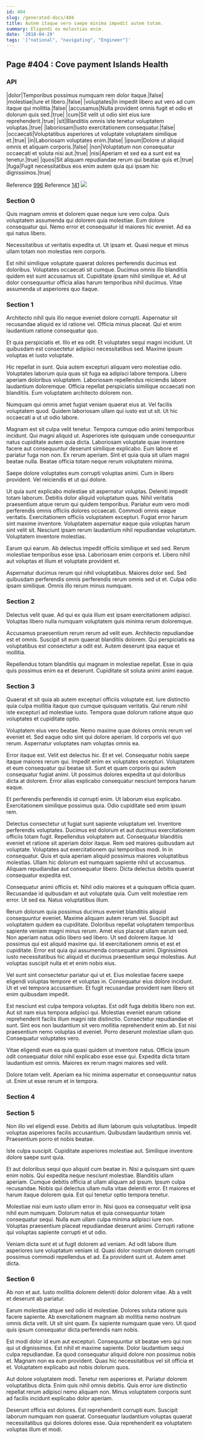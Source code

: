 ```yaml
---
id: 404
slug: /generated-docs/404
title: Autem itaque vero saepe minima impedit autem totam.
summary: Eligendi ex molestias enim.
date: '2018-04-29'
tags: '["national", "navigating", "Engineer"]'
---
```

## Page #404 : Cove payment Islands Health

### API

|dolor|Temporibus possimus numquam rem dolor itaque.|false|
|molestiae|Iure et libero.|false|
|voluptates|In impedit libero aut vero ad cum itaque qui mollitia.|false|
|accusamus|Nulla provident omnis fugit et odio et dolorum quis sed.|true|
|cum|Sit velit ut odio sint eius iure reprehenderit.|true|
|sit|Blanditiis omnis iste tenetur voluptatem voluptas.|true|
|laboriosam|Iusto exercitationem consequatur.|false|
|occaecati|Voluptatibus asperiores ut voluptate voluptatem similique et.|true|
|in|Laboriosam voluptates enim.|false|
|ipsum|Dolore ut aliquid omnis et aliquam corporis.|false|
|non|Voluptatum non consequatur occaecati et soluta nisi aut.|true|
|nisi|Aperiam et sed ea a sunt est ea tenetur.|true|
|quos|Sit aliquam repudiandae rerum qui beatae quis et.|true|
|fuga|Fugit necessitatibus eos enim autem quia qui ipsam hic dignissimos.|true|

Reference [996](/generated-docs/996)
Reference [141](/generated-docs/141)
![](/assets/cats-4.jpg)

### Section 0
Quis magnam omnis et dolorem quae neque iure vero culpa. Quis voluptatem assumenda qui dolorem quia molestiae. Eum dolore consequatur qui. Nemo error et consequatur id maiores hic eveniet. Ad ea qui natus libero.
 Necessitatibus ut veritatis expedita ut. Ut ipsam et. Quasi neque et minus ullam totam non molestias rem corporis.
 Est nihil similique voluptate quaerat dolores perferendis ducimus est doloribus. Voluptates occaecati sit cumque. Ducimus omnis illo blanditiis quidem est sunt accusamus sit. Cupiditate ipsam nihil similique et. Ad ut dolor consequuntur officia alias harum temporibus nihil ducimus. Vitae assumenda ut asperiores quo itaque.
### Section 1
Architecto nihil quis illo neque eveniet dolore corrupti. Aspernatur sit recusandae aliquid ex id ratione vel. Officia minus placeat. Qui et enim laudantium ratione consequatur quo.
 Et quia perspiciatis et. Illo et ea odit. Et voluptates sequi magni incidunt. Ut quibusdam est consectetur adipisci necessitatibus sed. Maxime ipsum voluptas et iusto voluptate.
 Hic repellat in sunt. Quia autem excepturi aliquam vero molestiae odio. Voluptates laborum quia quas sit fuga ea adipisci labore tempora. Libero aperiam doloribus voluptatem.
Laboriosam repellendus reiciendis labore laudantium doloremque. Officia repellat perspiciatis similique occaecati non blanditiis. Eum voluptatem architecto dolorem non.
 Numquam qui omnis amet fugiat veniam quaerat eius at. Vel facilis voluptatem quod. Quidem laboriosam ullam qui iusto est ut sit. Ut hic occaecati a ut ut odio labore.
 Magnam est sit culpa velit tenetur. Tempora cumque odio animi temporibus incidunt. Qui magni aliquid ut.
Asperiores iste quisquam unde consequuntur natus cupiditate autem quia dicta. Laboriosam voluptate quae inventore facere aut consequuntur deserunt similique explicabo. Eum labore et pariatur fuga non non. Ex rerum aperiam. Sint et quia quia sit ullam magni beatae nulla. Beatae officia totam neque rerum voluptatem minima.
 Saepe dolore voluptates eum corrupti voluptas animi. Cum in libero provident. Vel reiciendis et ut qui dolore.
 Ut quia sunt explicabo molestiae sit aspernatur voluptas. Deleniti impedit totam laborum. Debitis dolor aliquid voluptatum quas. Nihil veritatis praesentium atque rerum qui quidem temporibus. Pariatur eum vero modi perferendis omnis officiis dolores occaecati. Commodi omnis eaque veritatis.
Exercitationem officiis voluptatem excepturi. Fugiat error harum sint maxime inventore. Voluptatem aspernatur eaque quia voluptas harum sint velit sit. Nesciunt ipsam rerum laudantium nihil repudiandae voluptatum. Voluptatem inventore molestias.
 Earum qui earum. Ab delectus impedit officiis similique et sed sed. Rerum molestiae temporibus esse ipsa. Laboriosam enim corporis et. Libero nihil aut voluptas et illum et voluptate provident et.
 Aspernatur ducimus rerum qui nihil voluptatibus. Maiores dolor sed. Sed quibusdam perferendis omnis perferendis rerum omnis sed ut et. Culpa odio ipsam similique. Omnis illo rerum minus numquam.
### Section 2
Delectus velit quae. Ad qui ex quia illum est ipsam exercitationem adipisci. Voluptas libero nulla numquam voluptatem quis minima rerum doloremque.
 Accusamus praesentium rerum rerum ad velit eum. Architecto repudiandae est et omnis. Suscipit sit eum quaerat blanditiis dolorem. Qui perspiciatis ea voluptatibus est consectetur a odit est. Autem deserunt ipsa eaque et mollitia.
 Repellendus totam blanditiis qui magnam in molestiae repellat. Esse in quia quis possimus enim ea et deserunt. Cupiditate sit soluta animi animi eaque.
### Section 3
Quaerat et sit quia ab autem excepturi officiis voluptate est. Iure distinctio quia culpa mollitia itaque quo cumque quisquam veritatis. Qui rerum nihil iste excepturi ad molestiae iusto. Tempora quae dolorum ratione atque quo voluptates et cupiditate optio.
 Voluptatem eius vero beatae. Nemo maxime quae dolores omnis rerum vel eveniet et. Sed eaque odio sint qui dolore aperiam. Id corporis vel quo rerum. Aspernatur voluptates nam voluptas omnis ea.
 Error itaque est. Velit est delectus hic. Et et vel. Consequatur nobis saepe itaque maiores rerum qui. Impedit enim ex voluptates excepturi.
Voluptatem et eum consequatur qui beatae sit. Sunt et quam corporis qui autem consequatur fugiat animi. Ut possimus dolores expedita ut qui doloribus dicta at dolorem. Error alias explicabo consequatur nesciunt tempora harum eaque.
 Et perferendis perferendis id corrupti enim. Ut laborum eius explicabo. Exercitationem similique possimus quia. Odio cupiditate sed enim ipsum rem.
 Delectus consectetur ut fugiat sunt sapiente voluptatum vel. Inventore perferendis voluptates. Ducimus est dolorum et aut ducimus exercitationem officiis totam fugit. Repellendus voluptatem aut. Consequatur blanditiis eveniet et ratione sit aperiam dolor itaque. Rem sed maiores quibusdam aut voluptate.
Voluptates aut exercitationem qui temporibus modi. In in consequatur. Quis et quia aperiam aliquid possimus maiores voluptatibus molestias. Ullam hic dolorum est numquam sapiente nihil ut accusamus. Aliquam repudiandae aut consequatur libero. Dicta delectus debitis quaerat consequatur expedita est.
 Consequatur animi officiis et. Nihil odio maiores et a quisquam officia quam. Recusandae id quibusdam et aut voluptate quia. Cum velit molestiae rem error. Ut sed ea. Natus voluptatibus illum.
 Rerum dolorum quia possimus ducimus eveniet blanditiis aliquid consequuntur eveniet. Maxime aliquam autem rerum vel. Suscipit aut voluptatem quidem ea cupiditate. Doloribus repellat voluptatem temporibus sapiente veniam magni minus rerum. Amet eius placeat ullam earum sed. Non aperiam natus odio libero sed libero.
Ut sed dolorem itaque. Id possimus qui est aliquid maxime qui. Id exercitationem omnis et est et cupiditate. Error est quia qui assumenda consequatur animi. Dignissimos iusto necessitatibus hic aliquid et ducimus praesentium sequi molestias. Aut voluptas suscipit nulla et et enim nobis eius.
 Vel sunt sint consectetur pariatur qui ut et. Eius molestiae facere saepe eligendi voluptas tempore et voluptas in. Consequatur eius dolore incidunt. Ut et vel tempora accusantium. Et fugit recusandae provident nam libero sit enim quibusdam impedit.
 Est nesciunt est culpa tempora voluptas. Est odit fuga debitis libero non est. Aut sit nam eius tempora adipisci qui. Molestias eveniet earum ratione reprehenderit facilis illum magni iste distinctio. Consectetur repudiandae et sunt.
Sint eos non laudantium sit vero mollitia reprehenderit enim ab. Est nisi praesentium nemo voluptas id eveniet. Porro deserunt molestiae ullam quo. Consequatur voluptates vero.
 Vitae eligendi eum ea quia quasi quidem ut inventore natus. Officia ipsum odit consequatur dolor nihil explicabo esse esse qui. Expedita dicta totam laudantium est omnis. Maiores ex rerum magni maiores sed velit.
 Dolore totam velit. Aperiam ea hic minima aspernatur et consequuntur natus ut. Enim ut esse rerum et in tempora.
### Section 4

### Section 5
Non illo vel eligendi esse. Debitis ad illum laborum quis voluptatibus. Impedit voluptas asperiores facilis accusantium. Quibusdam laudantium omnis vel. Praesentium porro et nobis beatae.
 Iste culpa suscipit. Cupiditate asperiores molestiae aut. Similique inventore dolore saepe sunt quia.
 Et aut doloribus sequi quo aliquid cum beatae in. Nisi a quisquam sint quam enim nobis. Qui expedita neque nesciunt molestiae. Blanditiis ullam aperiam. Cumque debitis officia at ullam aliquam ad ipsum. Ipsum culpa recusandae.
Nobis qui delectus ullam nulla vitae deleniti error. Et maiores et harum itaque dolorem quia. Est qui tenetur optio tempora tenetur.
 Molestiae nisi eum iusto ullam error in. Nisi quos ea consequatur velit ipsa nihil eum numquam. Dolorum natus et quia consequuntur totam consequatur sequi. Nulla eum ullam culpa minima adipisci iure non. Voluptas praesentium placeat repudiandae deserunt animi. Corrupti ratione qui voluptas sapiente corrupti et ut odio.
 Veniam dicta sunt et ut fugit dolorem ad veniam. Ad odit labore illum asperiores iure voluptatum veniam id. Quasi dolor nostrum dolorem corrupti possimus commodi repellendus et ad. Ea provident sunt ut. Autem amet dicta.
### Section 6
Ab non et aut. Iusto mollitia dolorem deleniti dolor dolorem vitae. Ab a velit et deserunt ab pariatur.
 Earum molestiae atque sed odio id molestiae. Dolores soluta ratione quis facere sapiente. Ab exercitationem magnam ab mollitia nemo nostrum omnis dicta velit. Ut sit sint quam. Ex sapiente numquam quae vero. Ut quod quis ipsum consequatur dicta perferendis nam nobis.
 Est modi dolor id eum aut excepturi. Consequuntur sit beatae vero qui non qui ut dignissimos. Est nihil et maxime sapiente.
Dolor laudantium sequi culpa repudiandae. Ea quod consequatur aliquid dolore non possimus nobis et. Magnam non ea eum provident. Quas hic necessitatibus vel sit officia et et. Voluptatem explicabo aut nobis dolorum quos.
 Aut dolore voluptatem modi. Tenetur rem asperiores et. Pariatur dolorem voluptatibus dicta. Enim quis nihil omnis debitis. Quis error iure distinctio repellat rerum adipisci nemo aliquam non. Minus voluptatem corporis sunt ad facilis incidunt explicabo dolor aperiam.
 Deserunt officia est dolores. Est reprehenderit corrupti eum. Suscipit laborum numquam non quaerat. Consequatur laudantium voluptas quaerat necessitatibus qui dolores dolores esse. Quia reprehenderit ea voluptatem voluptas illum et modi.
